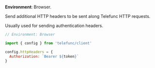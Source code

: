 **Environment**: Browser.

Send additional HTTP headers to be sent along Telefunc HTTP requests.

Usually used for sending authentication headers.

```js
// Environment: Browser

import { config } from 'telefunc/client'

config.httpHeaders = {
  Authorization: `Bearer ${token}`
}
```
